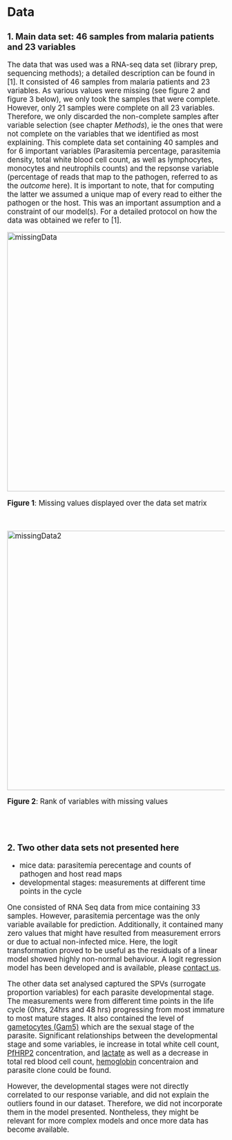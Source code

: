 # Data
<big>

### 1. Main data set: 46 samples from malaria patients and 23 variables

The data that was used was a RNA-seq data set (library prep, sequencing methods); a detailed description can be found in [1].
It consisted of 46 samples from malaria patients and 23 variables. As various values were missing (see figure 2 and figure 3 below), we only took the samples that were complete. However, only 21 samples were complete on all 23 variables. Therefore, we only discarded the non-complete samples after variable selection (see chapter _Methods_), ie the ones that were not complete on the variables that we identified as most explaining. This complete data set containing 40 samples and for 6 important variables (Parasitemia percentage, parasitemia density, total white blood cell count, as well as lymphocytes, monocytes and neutrophils counts) and the repsonse variable (percentage of reads that map to the pathogen, referred to as the _outcome_ here). It is important to note, that for computing the latter we assumed a unique map of every read to either the pathogen or the host. This was an important assumption and a constraint of our model(s).
For a detailed protocol on how the data was obtained we refer to [1].

<p>
    <img src="../img/missingData.png" alt="missingData" width="600px"/>
</p>
**Figure 1**: Missing values displayed over the data set matrix 
<br>

</br>
<p>
    <img src="../img/missingData2.png" alt="missingData2" width="600px"/>
</p>
**Figure 2**: Rank of variables with missing values

<!---
![missingData](../img/missingData.png)
**Figure 1**: Missing values displayed over the data set matrix 

![missingData2](../img/missingData2.png) 
**Figure 2**: Rank of variables with missing values
--->
<br>
</br>

### 2. Two other data sets not presented here

* mice data: parasitemia perecentage and counts of pathogen and host read maps
* developmental stages: measurements at different time points in the cycle

<!---
| Data set                  | Description |
| --------------------------| ------------|
| #2: mice data             | parasitemia perecentage and counts of pathogen and host read maps |
| #3: developmental stages  | measurements at different time points in the cycle |
--->

One consisted of RNA Seq data from mice containing 33 samples. However, parasitemia percentage was the only variable available for prediction. Additionally, it contained many zero values that might have resulted from measurement errors or due to actual non-infected mice. 
Here, the logit transformation proved to be useful as the residuals of a linear model showed highly non-normal behaviour. A logit regression model has been developed and is available, please [contact us](mailto:felicia.burtscher17@imperial.ac.uk).

The other data set analysed captured the SPVs (surrogate proportion variables) for each parasite developmental stage. The measurements were from different time points in the life cycle (0hrs, 24hrs and 48 hrs) progressing from most immature to most mature stages. It also contained the level of [gametocytes (Gam5)](https://en.wikipedia.org/wiki/Gametocyte "eukaryotic germ cells") which are the sexual stage of the parasite.
Significant relationships between the developmental stage and some variables, ie increase in total white cell count, [PfHRP2](https://www.malariasite.com/tag/pfhrp2/ "histidine-rich protein-3, an important indicator in malaria studies") concentration, and [lactate](https://malariajournal.biomedcentral.com/articles/10.1186/1475-2875-5-101 "Click here to read more on the relaitonship between lactate and malaria!") as well as a decrease in total red blood cell count, [hemoglobin](https://www.emedicinehealth.com/hemoglobin_levels/article_em.htm "a protein found in red blood cells") concentraion and parasite clone could be found. 

However, the developmental stages were not directly correlated to our response variable, and did not explain the outliers found in our dataset. Therefore, we did not incorporate them in the model presented.
Nontheless, they might be relevant for more complex models and once more data has become available.

</big>


<!---
```r

library(visdat)
library(naniar)
par(mfrow = c(1, 2))
vis_miss(dat[,-c(23,24,25,27)])
gg_miss_var(dat[,-c(23,24,25,27)])

```

![alt text][missing]
![alt text][missing2]

[missing]: ../img/missingData.png "Missing values in the data set"

[missing2]: ../img/missingData2.png "Missing values in the data set"
--->
